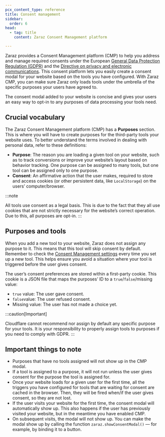 ```yaml
---
pcx_content_type: reference
title: Consent management
sidebar:
  order: 6
head:
  - tag: title
    content: Zaraz Consent Management platform

---
```


Zaraz provides a Consent Management platform (CMP) to help you address and manage required consents under the European [General Data Protection Regulation (GDPR)](https://gdpr-info.eu/) and the [Directive on privacy and electronic communications](https://eur-lex.europa.eu/legal-content/EN/TXT/HTML/?uri=CELEX:02002L0058-20091219\&from=EN#tocId7). This consent platform lets you easily create a consent modal for your website based on the tools you have configured. With Zaraz CMP, you can make sure Zaraz only loads tools under the umbrella of the specific purposes your users have agreed to.

The consent modal added to your website is concise and gives your users an easy way to opt-in to any purposes of data processing your tools need.

## Crucial vocabulary

The Zaraz Consent Management platform (CMP) has a **Purposes** section. This is where you will have to create purposes for the third-party tools your website uses. To better understand the terms involved in dealing with personal data, refer to these definitions:

* **Purpose**: The reason you are loading a given tool on your website, such as to track conversions or improve your website’s layout based on behavior tracking. One purpose can be assigned to many tools, but one tool can be assigned only to one purpose.
* **Consent**: An affirmative action that the user makes, required to store and access cookies (or other persistent data, like `LocalStorage`) on the users’ computer/browser.

:::note

All tools use consent as a legal basis. This is due to the fact that they all use cookies that are not strictly necessary for the website’s correct operation. Due to this, all purposes are opt-in. 
:::

## Purposes and tools

When you add a new tool to your website, Zaraz does not assign any purpose to it. This means that this tool will skip consent by default. Remember to check the [Consent Management settings](/zaraz/consent-management/enable-consent-management/) every time you set up a new tool. This helps ensure you avoid a situation where your tool is triggered before the user gives consent.

The user’s consent preferences are stored within a first-party cookie. This cookie is a JSON file that maps the purposes’ ID to a `true`/`false`/missing value:

* `true` value: The user gave consent.
* `false`value: The user refused consent.
* Missing value: The user has not made a choice yet.

:::caution[Important]

Cloudflare cannot recommend nor assign by default any specific purpose for your tools. It is your responsibility to properly assign tools to purposes if you need to comply with GDPR. 
:::

## Important things to note

* Purposes that have no tools assigned will not show up in the CMP modal.
* If a tool is assigned to a purpose, it will not run unless the user gives consent for the purpose the tool is assigned for.
* Once your website loads for a given user for the first time, all the triggers you have configured for tools that are waiting for consent are cached in the browser. Then, they will be fired when/if the user gives consent, so they are not lost.
* If the user visits your website for the first time, the consent modal will automatically show up. This also happens if the user has previously visited your website, but in the meantime you have enabled CMP.
* On subsequent visits, the modal will not show up. You can make the modal show up by calling the function `zaraz.showConsentModal()` — for example, by binding it to a button.
